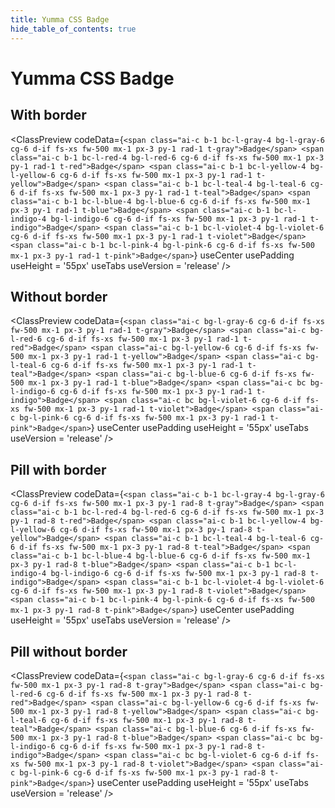 ```yaml
---
title: Yumma CSS Badge
hide_table_of_contents: true
---
```



# Yumma CSS Badge

## With border

<ClassPreview
  codeData={`<span class="ai-c b-1 bc-l-gray-4 bg-l-gray-6 cg-6 d-if fs-xs fw-500 mx-1 px-3 py-1 rad-1 t-gray">Badge</span>
<span class="ai-c b-1 bc-l-red-4 bg-l-red-6 cg-6 d-if fs-xs fw-500 mx-1 px-3 py-1 rad-1 t-red">Badge</span>
<span class="ai-c b-1 bc-l-yellow-4 bg-l-yellow-6 cg-6 d-if fs-xs fw-500 mx-1 px-3 py-1 rad-1 t-yellow">Badge</span>
<span class="ai-c b-1 bc-l-teal-4 bg-l-teal-6 cg-6 d-if fs-xs fw-500 mx-1 px-3 py-1 rad-1 t-teal">Badge</span>
<span class="ai-c b-1 bc-l-blue-4 bg-l-blue-6 cg-6 d-if fs-xs fw-500 mx-1 px-3 py-1 rad-1 t-blue">Badge</span>
<span class="ai-c b-1 bc-l-indigo-4 bg-l-indigo-6 cg-6 d-if fs-xs fw-500 mx-1 px-3 py-1 rad-1 t-indigo">Badge</span>
<span class="ai-c b-1 bc-l-violet-4 bg-l-violet-6 cg-6 d-if fs-xs fw-500 mx-1 px-3 py-1 rad-1 t-violet">Badge</span>
<span class="ai-c b-1 bc-l-pink-4 bg-l-pink-6 cg-6 d-if fs-xs fw-500 mx-1 px-3 py-1 rad-1 t-pink">Badge</span>`}
  useCenter
  usePadding
  useHeight = '55px'
  useTabs
  useVersion = 'release'
/>

## Without border

<ClassPreview
  codeData={`<span class="ai-c bg-l-gray-6 cg-6 d-if fs-xs fw-500 mx-1 px-3 py-1 rad-1 t-gray">Badge</span>
<span class="ai-c bg-l-red-6 cg-6 d-if fs-xs fw-500 mx-1 px-3 py-1 rad-1 t-red">Badge</span>
<span class="ai-c bg-l-yellow-6 cg-6 d-if fs-xs fw-500 mx-1 px-3 py-1 rad-1 t-yellow">Badge</span>
<span class="ai-c bg-l-teal-6 cg-6 d-if fs-xs fw-500 mx-1 px-3 py-1 rad-1 t-teal">Badge</span>
<span class="ai-c bg-l-blue-6 cg-6 d-if fs-xs fw-500 mx-1 px-3 py-1 rad-1 t-blue">Badge</span>
<span class="ai-c bc bg-l-indigo-6 cg-6 d-if fs-xs fw-500 mx-1 px-3 py-1 rad-1 t-indigo">Badge</span>
<span class="ai-c bc bg-l-violet-6 cg-6 d-if fs-xs fw-500 mx-1 px-3 py-1 rad-1 t-violet">Badge</span>
<span class="ai-c bg-l-pink-6 cg-6 d-if fs-xs fw-500 mx-1 px-3 py-1 rad-1 t-pink">Badge</span>`}
  useCenter
  usePadding
  useHeight = '55px'
  useTabs
  useVersion = 'release'
/>

## Pill with border

<ClassPreview
  codeData={`<span class="ai-c b-1 bc-l-gray-4 bg-l-gray-6 cg-6 d-if fs-xs fw-500 mx-1 px-3 py-1 rad-8 t-gray">Badge</span>
<span class="ai-c b-1 bc-l-red-4 bg-l-red-6 cg-6 d-if fs-xs fw-500 mx-1 px-3 py-1 rad-8 t-red">Badge</span>
<span class="ai-c b-1 bc-l-yellow-4 bg-l-yellow-6 cg-6 d-if fs-xs fw-500 mx-1 px-3 py-1 rad-8 t-yellow">Badge</span>
<span class="ai-c b-1 bc-l-teal-4 bg-l-teal-6 cg-6 d-if fs-xs fw-500 mx-1 px-3 py-1 rad-8 t-teal">Badge</span>
<span class="ai-c b-1 bc-l-blue-4 bg-l-blue-6 cg-6 d-if fs-xs fw-500 mx-1 px-3 py-1 rad-8 t-blue">Badge</span>
<span class="ai-c b-1 bc-l-indigo-4 bg-l-indigo-6 cg-6 d-if fs-xs fw-500 mx-1 px-3 py-1 rad-8 t-indigo">Badge</span>
<span class="ai-c b-1 bc-l-violet-4 bg-l-violet-6 cg-6 d-if fs-xs fw-500 mx-1 px-3 py-1 rad-8 t-violet">Badge</span>
<span class="ai-c b-1 bc-l-pink-4 bg-l-pink-6 cg-6 d-if fs-xs fw-500 mx-1 px-3 py-1 rad-8 t-pink">Badge</span>`}
  useCenter
  usePadding
  useHeight = '55px'
  useTabs
  useVersion = 'release'
/>

## Pill without border

<ClassPreview
  codeData={`<span class="ai-c bg-l-gray-6 cg-6 d-if fs-xs fw-500 mx-1 px-3 py-1 rad-8 t-gray">Badge</span>
<span class="ai-c bg-l-red-6 cg-6 d-if fs-xs fw-500 mx-1 px-3 py-1 rad-8 t-red">Badge</span>
<span class="ai-c bg-l-yellow-6 cg-6 d-if fs-xs fw-500 mx-1 px-3 py-1 rad-8 t-yellow">Badge</span>
<span class="ai-c bg-l-teal-6 cg-6 d-if fs-xs fw-500 mx-1 px-3 py-1 rad-8 t-teal">Badge</span>
<span class="ai-c bg-l-blue-6 cg-6 d-if fs-xs fw-500 mx-1 px-3 py-1 rad-8 t-blue">Badge</span>
<span class="ai-c bc bg-l-indigo-6 cg-6 d-if fs-xs fw-500 mx-1 px-3 py-1 rad-8 t-indigo">Badge</span>
<span class="ai-c bc bg-l-violet-6 cg-6 d-if fs-xs fw-500 mx-1 px-3 py-1 rad-8 t-violet">Badge</span>
<span class="ai-c bg-l-pink-6 cg-6 d-if fs-xs fw-500 mx-1 px-3 py-1 rad-8 t-pink">Badge</span>`}
  useCenter
  usePadding
  useHeight = '55px'
  useTabs
  useVersion = 'release'
/>